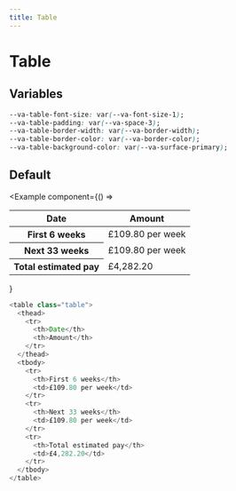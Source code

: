 ```yaml
---
title: Table
---
```



# Table

## Variables

```css
--va-table-font-size: var(--va-font-size-1);
--va-table-padding: var(--va-space-3);
--va-table-border-width: var(--va-border-width);
--va-table-border-color: var(--va-border-color);
--va-table-background-color: var(--va-surface-primary);
```

## Default

<Example
  component={() => 
    <table class="table">
      <thead>
      <tr>
        <th>Date</th>
        <th>Amount</th>
      </tr>
      </thead>
      <tbody>
        <tr>
          <th>First 6 weeks</th>
          <td>£109.80 per week</td>
        </tr>
        <tr>
          <th>Next 33 weeks</th>
          <td>£109.80 per week</td>
        </tr>
        <tr>
          <th>Total estimated pay</th>
          <td>£4,282.20</td>
        </tr>
      </tbody>
    </table>

}

>

```js
<table class="table">
  <thead>
    <tr>
      <th>Date</th>
      <th>Amount</th>
    </tr>
  </thead>
  <tbody>
    <tr>
      <th>First 6 weeks</th>
      <td>£109.80 per week</td>
    </tr>
    <tr>
      <th>Next 33 weeks</th>
      <td>£109.80 per week</td>
    </tr>
    <tr>
      <th>Total estimated pay</th>
      <td>£4,282.20</td>
    </tr>
  </tbody>
</table>
```

</Example>
